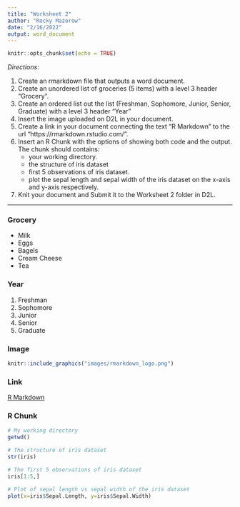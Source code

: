 ```yaml
---
title: "Worksheet 2"
author: "Rocky Mazorow"
date: "2/16/2022"
output: word_document
---
```


```r
knitr::opts_chunk$set(echo = TRUE)
```

*Directions*: 

1. Create an rmarkdown file that outputs a word document.
2. Create an unordered list of groceries (5 items) with a level 3 header “Grocery”.
3. Create an ordered list out the list (Freshman, Sophomore, Junior, Senior, Graduate) with a level 3 header “Year”
4. Insert the image uploaded on D2L in your document.
5. Create a link in your document connecting the text "R Markdown" to the url "https://rmarkdown.rstudio.com/".
6. Insert an R Chunk with the options of showing both code and the output. The chunk should contains:
    * your working directory.
    * the structure of iris dataset
    * first 5 observations of iris dataset.
    * plot the sepal length and sepal width of the iris dataset on the x-axis and y-axis respectively.
7. Knit your document and Submit it to the Worksheet 2 folder in D2L.

***

### Grocery

* Milk
* Eggs
* Bagels
* Cream Cheese
* Tea  

### Year

1. Freshman
2. Sophomore
3. Junior
4. Senior
5. Graduate  

### Image
```r
knitr::include_graphics("images/rmarkdown_logo.png")
```  
  
### Link
[R Markdown](https://rmarkdown.rstudio.com/)  
  
### R Chunk
```r
# My working directory
getwd()

# The structure of iris dataset
str(iris)

# The first 5 observations of iris dataset
iris[1:5,]

# Plot of sepal length vs sepal width of the iris dataset 
plot(x=iris$Sepal.Length, y=iris$Sepal.Width)

```

